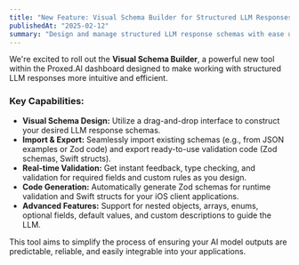 ```yaml
---
title: "New Feature: Visual Schema Builder for Structured LLM Responses"
publishedAt: "2025-02-12"
summary: "Design and manage structured LLM response schemas with ease using our new intuitive Visual Schema Builder. Supports real-time validation and code generation."
---
```


We're excited to roll out the **Visual Schema Builder**, a powerful new tool within the Proxed.AI dashboard designed to make working with structured LLM responses more intuitive and efficient.

### Key Capabilities:

*   **Visual Schema Design:** Utilize a drag-and-drop interface to construct your desired LLM response schemas.
*   **Import & Export:** Seamlessly import existing schemas (e.g., from JSON examples or Zod code) and export ready-to-use validation code (Zod schemas, Swift structs).
*   **Real-time Validation:** Get instant feedback, type checking, and validation for required fields and custom rules as you design.
*   **Code Generation:** Automatically generate Zod schemas for runtime validation and Swift structs for your iOS client applications.
*   **Advanced Features:** Support for nested objects, arrays, enums, optional fields, default values, and custom descriptions to guide the LLM.

This tool aims to simplify the process of ensuring your AI model outputs are predictable, reliable, and easily integrable into your applications.
